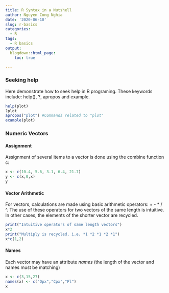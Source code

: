 ```yaml
---
title: R Syntax in a Nutshell
author: Nguyen Cong Nghia
date: '2020-06-10'
slug: r-basics
categories:
  - R
tags:
  - R basics
output:
  blogdown::html_page:
    toc: true

---
```


### Seeking help
Here demonstrate how to seek help in R programing. These keywords include: help(), ?, apropos and example.
```r
help(plot)
?plot
apropos("plot") #Commands related to "plot"
example(plot)
```
### Numeric Vectors
#### Assignment
Assignment of several items to a vector is done using the combine function c:
```r
x <- c(10.4, 5.6, 3.1, 6.4, 21.7)
y <- c(x,0,x)
y
```
#### Vector Arithmetic
For vectors, calculations are made using basic arithmetic operators: + - * / ^. The use of these operators for two vectors of the same length is intuitive. In other cases, the elements of the shorter vector are recycled.
```r
print("Intuitive operators of same length vectors")
x*2
print("Multiply is recycled, i.e. *1 *2 *1 *2 *1")
x*c(1,2) 
```

#### Names
Each vector may have an attribute *names* (the length of the vector and names must be matching)
```r
x <- c(3,15,27)
names(x) <- c("Opx","Cpx","Pl")
x
```

